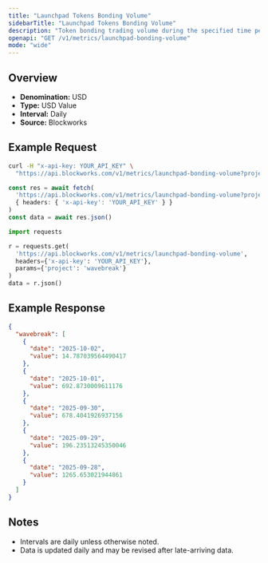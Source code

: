 ```yaml
---
title: "Launchpad Tokens Bonding Volume"
sidebarTitle: "Launchpad Tokens Bonding Volume"
description: "Token bonding trading volume during the specified time period for given launchpad."
openapi: "GET /v1/metrics/launchpad-bonding-volume"
mode: "wide"
---
```


## Overview

- **Denomination:** USD
- **Type:** USD Value
- **Interval:** Daily
- **Source:** Blockworks

## Example Request

<CodeGroup>

```bash cURL
curl -H "x-api-key: YOUR_API_KEY" \
  "https://api.blockworks.com/v1/metrics/launchpad-bonding-volume?project=wavebreak"
```

```typescript TypeScript
const res = await fetch(
  'https://api.blockworks.com/v1/metrics/launchpad-bonding-volume?project=wavebreak',
  { headers: { 'x-api-key': 'YOUR_API_KEY' } }
)
const data = await res.json()
```

```python Python
import requests

r = requests.get(
  'https://api.blockworks.com/v1/metrics/launchpad-bonding-volume',
  headers={'x-api-key': 'YOUR_API_KEY'},
  params={'project': 'wavebreak'}
)
data = r.json()
```

</CodeGroup>

## Example Response

```json
{
  "wavebreak": [
    {
      "date": "2025-10-02",
      "value": 14.787039564490417
    },
    {
      "date": "2025-10-01",
      "value": 692.8730009611176
    },
    {
      "date": "2025-09-30",
      "value": 678.4041926937156
    },
    {
      "date": "2025-09-29",
      "value": 196.23513245350046
    },
    {
      "date": "2025-09-28",
      "value": 1265.653021944861
    }
  ]
}
```

## Notes
- Intervals are daily unless otherwise noted.
- Data is updated daily and may be revised after late-arriving data.